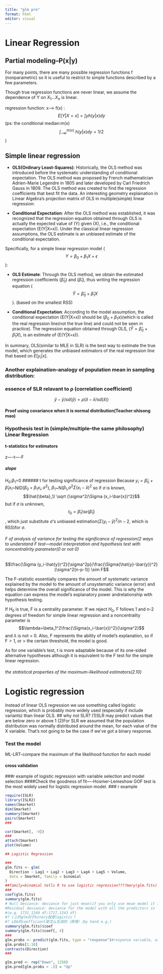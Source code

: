 ```yaml
---
title: "glm pre"
format: html
editor: visual
---
```


# Linear Regression

## Partial modeling--P(x\|y)

For many points, there are many possible regression functions f (nonparametric) so it is useful to restrict to simple functions described by a few parameters.

Though true regression functions are never linear, we assume the dependence of Y on $X_1$...$X_n$ is linear.

regression function: x----\> f(x) : $$ E[Y|X=x]= \int yh(y|x)dy$$ (ps: the conditional median:m(x) $$\int_{-\infty}^{m(x)}\ h(y|x)dy=1/2$$)

## Simple linear regression

-   **OLS(Ordinary Least-Squares)**: Historically, the OLS method was introduced before the systematic understanding of conditional expectation. The OLS method was proposed by French mathematician Adrien-Marie Legendre in 1805 and later developed by Carl Friedrich Gauss in 1809. The OLS method was created to find the regression coefficients that best fit the data. An interesting geometry explaination in Linear Algebra's projection matrix of OLS in multiple(simple) linear regression:

-   **Conditional Expectation**: After the OLS method was established, it was recognized that the regression equation obtained through OLS is actually the expected value of (Y) given (X), i.e., the conditional expectation (E(Y\|X=x)). Under the classical linear regression assumptions, the OLS estimate is an unbiased estimate of the conditional expectation.

Specifically, for a simple linear regression model ($$Y = \beta_0 + \beta_1X + \epsilon$$):

-   **OLS Estimate**: Through the OLS method, we obtain the estimated regression coefficients ($\hat{\beta}_0$) and ($\hat{\beta}_1$), thus writing the regression equation ($$\hat{Y} = \hat{\beta}_0 + \hat{\beta}_1X$$). (based on the smallest RSS)

-   **Conditional Expectation**: According to the model assumption, the conditional expectation (E(Y\|X=x)) should be ($\beta_0 + \beta_1x$)(which is called the real regression line(not the true line) and could not be seen in practice). The regression equation obtained through OLS, ($\hat{Y} = \hat{\beta}_0 + \hat{\beta}_1X$), is an estimate of (E(Y\|X=x)).

In summary, OLS(similar to MLE in SLR) is the best way to estimate the true model, which generates the unbiased estimators of the real regression line that based on $E[y_i|x]$.

### Another explaination--analogy of population mean in sampling distribution:

### essence of SLR relavant to ρ (correlation coefficient)

$$\hat{y}-\bar{y}/sd(\hat{y})=\rho(\hat{x}-\bar{x}/sd(\hat{x}))$$

#### Proof using covariance when it is normal distribution(Teacher:shisong mao)

### Hypothesis test in (simple/multiple--the same philosophy) Linear Regression

#### t-statistics for estimators

z----t----F

##### slope

$H_0$:$\beta_1$=0 \###### t for testing significance of regression Because $y_i=\hat{\beta}_0+\hat{\beta}_1 x_i$\~NID($\beta_0+\beta_1x_i,\sigma^2$), $\beta_1$\~N($\beta_1$,$\sigma^2\Sigma (x_i-\bar{x})^2$ so if $\sigma$ is known, $$\hat{\beta}_1/ \sqrt {\sigma^2/\Sigma (x_i-\bar{x})^2}$$ but if $\sigma$ is unknown, $$t_0=\hat{\beta}_1/se( \hat{\beta}_1)$$, which just substitute $\sigma$'s unbiased estimation($\Sigma (y_i-\hat{y})^2/n-2$, which is RSS)for $\sigma$.

###### F of analysis of variance for testing the significance of regression(2 ways to understand F test—model interpretation and hypothesis test with noncentralirity parameter(0 or not 0)

$$\frac{\Sigma (y_i-\hat{y})^2}{\sigma^2p}/\frac{\Sigma(\hat{y}-\bar{y})^2}{\sigma^2(n-p-1)} \sim F$$

The F-statistic essentially compares the amount of systematic variance explained by the model to the amount of unsystematic variance (error) and helps determine the overall significance of the model. This is why the equation can express the model's explanatory power andrelationship with hypothesis testing.

If $H_0$ is true, F is a centrality parameter. If we reject $H_0$, F follows 1 and n-2 degrees of freedom for simple linear regression and a noncentrality parameter is $$\lambda=\beta_1^2\frac{\Sigma(x_i-\bar{x})^2}{\sigma^2}$$ and $\lambda$ is not = 0. Also, F represents the ability of model's explanation, so if F$>1$, or $>$ the certain threshold, the model is good.

As for one variable's test, t is more adaptable because of its one-sided alternative hypotheses although it is equivalent to the F test for the simple linear regression.

###### the statistical properties of the maximum-likelihood estimators(2.10)

# Logistic regression

Instead of linear OLS regression we use something called logistic regression, which is probably more widely used (especially if include variants) than linear OLS. \## why not SLR? (1)SLR may predict values that are below zero or above 1 (2)For SLR we assumed that the population distribution was normally distributed around the mean, for each value of the X variable. That’s not going to be the case if we’ve got a binary response.

### Test the model

ML-LRT-compare the maximum of the likelihood function for each model

#### cross validation
###r example of logistic regression with variable selection and model selection
####Check the goodness of fit----Hosmer-Lemeshow GOF test is the most widely used for logistic regression model.
### r example

```r
require(ISLR)
library(ISLR2)
names(Smarket)
dim(Smarket)
summary(Smarket)
pairs(Smarket)
###

cor(Smarket[, -9])
###
attach(Smarket)
plot(Volume)

## Logistic Regression

###
glm.fits <- glm(
  Direction ~ Lag1 + Lag2 + Lag3 + Lag4 + Lag5 + Volume,
  data = Smarket, family = binomial
)
##family=binomial tells R to use logistic regression????mary(glm.fits)
###
coef(glm.fits)
summary(glm.fits)
# Null deviance: deviance for just mean(if you only use mean model it is log likelihood
#Residual deviance: deviance for the model with all the predictors in 
#(e.g. 1731,1249 df;1727,1243 df)
#? r上的glm对于binary就是logistic？
#? LDA的coefficient是怎么生成的（原理）（by hand e.g.)
summary(glm.fits)$coef
summary(glm.fits)$coef[, 4]
###
glm.probs <- predict(glm.fits, type = "response")#response variable, as opposite to omitting or type=link
glm.probs[1:10]
contrasts(Direction)
###

glm.pred <- rep("Down", 1250)
glm.pred[glm.probs > .5] = "Up"
```
